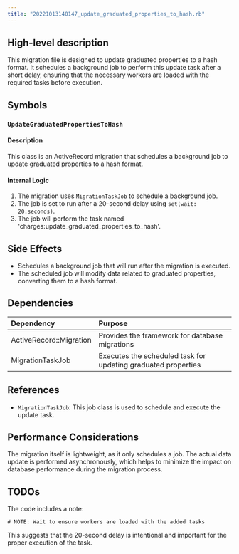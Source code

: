 ```yaml
---
title: "20221013140147_update_graduated_properties_to_hash.rb"
---
```


## High-level description
This migration file is designed to update graduated properties to a hash format. It schedules a background job to perform this update task after a short delay, ensuring that the necessary workers are loaded with the required tasks before execution.

## Symbols

### `UpdateGraduatedPropertiesToHash`
#### Description
This class is an ActiveRecord migration that schedules a background job to update graduated properties to a hash format.

#### Internal Logic
1. The migration uses `MigrationTaskJob` to schedule a background job.
2. The job is set to run after a 20-second delay using `set(wait: 20.seconds)`.
3. The job will perform the task named 'charges:update_graduated_properties_to_hash'.

## Side Effects
- Schedules a background job that will run after the migration is executed.
- The scheduled job will modify data related to graduated properties, converting them to a hash format.

## Dependencies
| Dependency | Purpose |
|:-----------|:--------|
| ActiveRecord::Migration | Provides the framework for database migrations |
| MigrationTaskJob | Executes the scheduled task for updating graduated properties |

## References
- `MigrationTaskJob`: This job class is used to schedule and execute the update task.

## Performance Considerations
The migration itself is lightweight, as it only schedules a job. The actual data update is performed asynchronously, which helps to minimize the impact on database performance during the migration process.

## TODOs
The code includes a note:
```
# NOTE: Wait to ensure workers are loaded with the added tasks
```
This suggests that the 20-second delay is intentional and important for the proper execution of the task.